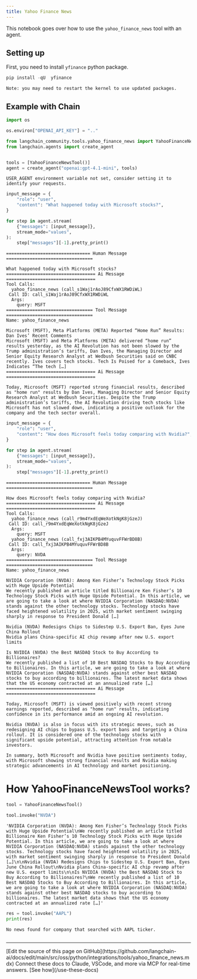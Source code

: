```yaml
---
title: Yahoo Finance News
---
```


This notebook goes over how to use the `yahoo_finance_news` tool with an agent.

## Setting up

First, you need to install `yfinance` python package.

```python
pip install -qU  yfinance
```

```output
Note: you may need to restart the kernel to use updated packages.
```

## Example with Chain

```python
import os

os.environ["OPENAI_API_KEY"] = ".."
```

```python
from langchain_community.tools.yahoo_finance_news import YahooFinanceNewsTool
from langchain.agents import create_agent


tools = [YahooFinanceNewsTool()]
agent = create_agent("openai:gpt-4.1-mini", tools)
```

```output
USER_AGENT environment variable not set, consider setting it to identify your requests.
```

```python
input_message = {
    "role": "user",
    "content": "What happened today with Microsoft stocks?",
}

for step in agent.stream(
    {"messages": [input_message]},
    stream_mode="values",
):
    step["messages"][-1].pretty_print()
```

```output
================================ Human Message =================================

What happened today with Microsoft stocks?
================================== Ai Message ==================================
Tool Calls:
  yahoo_finance_news (call_s1Waj1rAoJ89CfxWX1RWDiWL)
 Call ID: call_s1Waj1rAoJ89CfxWX1RWDiWL
  Args:
    query: MSFT
================================= Tool Message =================================
Name: yahoo_finance_news

Microsoft (MSFT), Meta Platforms (META) Reported “Home Run” Results: Dan Ives’ Recent Comments
Microsoft (MSFT) and Meta Platforms (META) delivered “home run” results yesterday, as the AI Revolution has not been slowed by the Trump administration’s tariffs, Dan Ives, the Managing Director and Senior Equity Research Analyst at Wedbush Securities said on CNBC recently. Ives covers tech stocks. Tech Is Poised for a Comeback, Ives Indicates “The tech […]
================================== Ai Message ==================================

Today, Microsoft (MSFT) reported strong financial results, described as "home run" results by Dan Ives, Managing Director and Senior Equity Research Analyst at Wedbush Securities. Despite the Trump administration’s tariffs, the AI Revolution driving tech stocks like Microsoft has not slowed down, indicating a positive outlook for the company and the tech sector overall.
```

```python
input_message = {
    "role": "user",
    "content": "How does Microsoft feels today comparing with Nvidia?",
}

for step in agent.stream(
    {"messages": [input_message]},
    stream_mode="values",
):
    step["messages"][-1].pretty_print()
```

```output
================================ Human Message =================================

How does Microsoft feels today comparing with Nvidia?
================================== Ai Message ==================================
Tool Calls:
  yahoo_finance_news (call_r9m4YxdEqWeXotkNgK8jGzeJ)
 Call ID: call_r9m4YxdEqWeXotkNgK8jGzeJ
  Args:
    query: MSFT
  yahoo_finance_news (call_fxj3AIKPB4MYuquvFFWrBD8B)
 Call ID: call_fxj3AIKPB4MYuquvFFWrBD8B
  Args:
    query: NVDA
================================= Tool Message =================================
Name: yahoo_finance_news

NVIDIA Corporation (NVDA): Among Ken Fisher’s Technology Stock Picks with Huge Upside Potential
We recently published an article titled Billionaire Ken Fisher’s 10 Technology Stock Picks with Huge Upside Potential. In this article, we are going to take a look at where NVIDIA Corporation (NASDAQ:NVDA) stands against the other technology stocks. Technology stocks have faced heightened volatility in 2025, with market sentiment swinging sharply in response to President Donald […]

Nvidia (NVDA) Redesigns Chips to Sidestep U.S. Export Ban, Eyes June China Rollout
Nvidia plans China-specific AI chip revamp after new U.S. export limits

Is NVIDIA (NVDA) the Best NASDAQ Stock to Buy According to Billionaires?
We recently published a list of 10 Best NASDAQ Stocks to Buy According to Billionaires. In this article, we are going to take a look at where NVIDIA Corporation (NASDAQ:NVDA) stands against other best NASDAQ stocks to buy according to billionaires. The latest market data shows that the US economy contracted at an annualized rate […]
================================== Ai Message ==================================

Today, Microsoft (MSFT) is viewed positively with recent strong earnings reported, described as "home run" results, indicating confidence in its performance amid an ongoing AI revolution.

Nvidia (NVDA) is also in focus with its strategic moves, such as redesigning AI chips to bypass U.S. export bans and targeting a China rollout. It is considered one of the technology stocks with significant upside potential, attracting attention from notable investors.

In summary, both Microsoft and Nvidia have positive sentiments today, with Microsoft showing strong financial results and Nvidia making strategic advancements in AI technology and market positioning.
```

# How YahooFinanceNewsTool works?

```python
tool = YahooFinanceNewsTool()
```

```python
tool.invoke("NVDA")
```

```output
'NVIDIA Corporation (NVDA): Among Ken Fisher’s Technology Stock Picks with Huge Upside Potential\nWe recently published an article titled Billionaire Ken Fisher’s 10 Technology Stock Picks with Huge Upside Potential. In this article, we are going to take a look at where NVIDIA Corporation (NASDAQ:NVDA) stands against the other technology stocks. Technology stocks have faced heightened volatility in 2025, with market sentiment swinging sharply in response to President Donald […]\n\nNvidia (NVDA) Redesigns Chips to Sidestep U.S. Export Ban, Eyes June China Rollout\nNvidia plans China-specific AI chip revamp after new U.S. export limits\n\nIs NVIDIA (NVDA) the Best NASDAQ Stock to Buy According to Billionaires?\nWe recently published a list of 10 Best NASDAQ Stocks to Buy According to Billionaires. In this article, we are going to take a look at where NVIDIA Corporation (NASDAQ:NVDA) stands against other best NASDAQ stocks to buy according to billionaires. The latest market data shows that the US economy contracted at an annualized rate […]'
```

```python
res = tool.invoke("AAPL")
print(res)
```

```output
No news found for company that searched with AAPL ticker.
```

```python

```

---

<Callout icon="pen-to-square" iconType="regular">
    [Edit the source of this page on GitHub](https://github.com/langchain-ai/docs/edit/main/src/oss/python/integrations/tools/yahoo_finance_news.mdx)
</Callout>
<Tip icon="terminal" iconType="regular">
    Connect these docs to Claude, VSCode, and more via MCP for    real-time answers. [See how](/use-these-docs)
</Tip>
